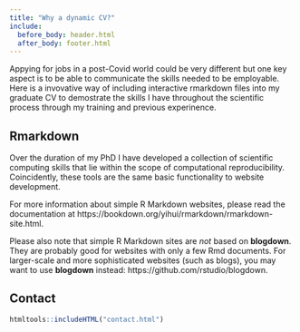 ```yaml
---
title: "Why a dynamic CV?"
include:
  before_body: header.html
  after_body: footer.html
---
```


Appying for jobs in a post-Covid world could be very different but one key aspect is to be able to communicate the skills needed to be employable. Here is a invovative way of including interactive rmarkdown files into my graduate CV to demostrate the skills I have throughout the scientific process through my training and previous experinence.

## Rmarkdown

Over the duration of my PhD I have developed a collection of scientific computing skills that lie within the scope of computational reproducibility. Coincidently, these tools are the same basic functionality to website development. 

For more information about simple R Markdown websites, please read the documentation at https://bookdown.org/yihui/rmarkdown/rmarkdown-site.html.

Please also note that simple R Markdown sites are _not_ based on **blogdown**. They are probably good for websites with only a few Rmd documents. For larger-scale and more sophisticated websites (such as blogs), you may want to use **blogdown** instead: https://github.com/rstudio/blogdown.

## Contact

```r
htmltools::includeHTML("contact.html")
```


